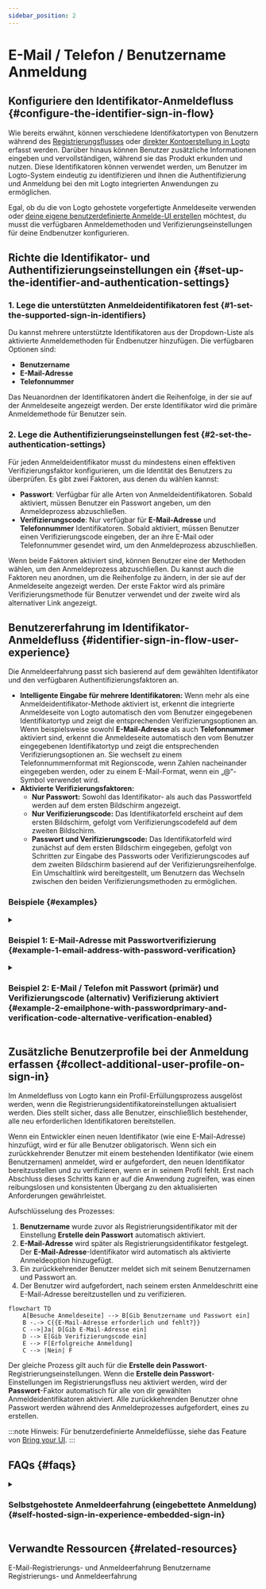 ```yaml
---
sidebar_position: 2
---
```



# E-Mail / Telefon / Benutzername Anmeldung

## Konfiguriere den Identifikator-Anmeldefluss \{#configure-the-identifier-sign-in-flow}

Wie bereits erwähnt, können verschiedene Identifikatortypen von Benutzern während des [Registrierungsflusses](/end-user-flows/sign-up-and-sign-in/sign-up) oder [direkter Kontoerstellung in Logto](/user-management/manage-users#add-users) erfasst werden. Darüber hinaus können Benutzer zusätzliche Informationen eingeben und vervollständigen, während sie das Produkt erkunden und nutzen. Diese Identifikatoren können verwendet werden, um Benutzer im Logto-System eindeutig zu identifizieren und ihnen die Authentifizierung und Anmeldung bei den mit Logto integrierten Anwendungen zu ermöglichen.

Egal, ob du die von Logto gehostete vorgefertigte Anmeldeseite verwenden oder [deine eigene benutzerdefinierte Anmelde-UI erstellen](/customization#custom-ui) möchtest, du musst die verfügbaren Anmeldemethoden und Verifizierungseinstellungen für deine Endbenutzer konfigurieren.

## Richte die Identifikator- und Authentifizierungseinstellungen ein \{#set-up-the-identifier-and-authentication-settings}

### 1. Lege die unterstützten Anmeldeidentifikatoren fest \{#1-set-the-supported-sign-in-identifiers}

Du kannst mehrere unterstützte Identifikatoren aus der Dropdown-Liste als aktivierte Anmeldemethoden für Endbenutzer hinzufügen. Die verfügbaren Optionen sind:

- **Benutzername**
- **E-Mail-Adresse**
- **Telefonnummer**

Das Neuanordnen der Identifikatoren ändert die Reihenfolge, in der sie auf der Anmeldeseite angezeigt werden. Der erste Identifikator wird die primäre Anmeldemethode für Benutzer sein.

### 2. Lege die Authentifizierungseinstellungen fest \{#2-set-the-authentication-settings}

Für jeden Anmeldeidentifikator musst du mindestens einen effektiven Verifizierungsfaktor konfigurieren, um die Identität des Benutzers zu überprüfen. Es gibt zwei Faktoren, aus denen du wählen kannst:

- **Passwort**: Verfügbar für alle Arten von Anmeldeidentifikatoren. Sobald aktiviert, müssen Benutzer ein Passwort angeben, um den Anmeldeprozess abzuschließen.
- **Verifizierungscode**: Nur verfügbar für **E-Mail-Adresse** und **Telefonnummer** Identifikatoren. Sobald aktiviert, müssen Benutzer einen Verifizierungscode eingeben, der an ihre E-Mail oder Telefonnummer gesendet wird, um den Anmeldeprozess abzuschließen.

Wenn beide Faktoren aktiviert sind, können Benutzer eine der Methoden wählen, um den Anmeldeprozess abzuschließen. Du kannst auch die Faktoren neu anordnen, um die Reihenfolge zu ändern, in der sie auf der Anmeldeseite angezeigt werden. Der erste Faktor wird als primäre Verifizierungsmethode für Benutzer verwendet und der zweite wird als alternativer Link angezeigt.

## Benutzererfahrung im Identifikator-Anmeldefluss \{#identifier-sign-in-flow-user-experience}

Die Anmeldeerfahrung passt sich basierend auf dem gewählten Identifikator und den verfügbaren Authentifizierungsfaktoren an.

- **Intelligente Eingabe für mehrere Identifikatoren:**
  Wenn mehr als eine Anmeldeidentifikator-Methode aktiviert ist, erkennt die integrierte Anmeldeseite von Logto automatisch den vom Benutzer eingegebenen Identifikatortyp und zeigt die entsprechenden Verifizierungsoptionen an. Wenn beispielsweise sowohl **E-Mail-Adresse** als auch **Telefonnummer** aktiviert sind, erkennt die Anmeldeseite automatisch den vom Benutzer eingegebenen Identifikatortyp und zeigt die entsprechenden Verifizierungsoptionen an. Sie wechselt zu einem Telefonnummernformat mit Regionscode, wenn Zahlen nacheinander eingegeben werden, oder zu einem E-Mail-Format, wenn ein „@“-Symbol verwendet wird.
- **Aktivierte Verifizierungsfaktoren:**
  - **Nur Passwort:** Sowohl das Identifikator- als auch das Passwortfeld werden auf dem ersten Bildschirm angezeigt.
  - **Nur Verifizierungscode:** Das Identifikatorfeld erscheint auf dem ersten Bildschirm, gefolgt vom Verifizierungscodefeld auf dem zweiten Bildschirm.
  - **Passwort und Verifizierungscode:** Das Identifikatorfeld wird zunächst auf dem ersten Bildschirm eingegeben, gefolgt von Schritten zur Eingabe des Passworts oder Verifizierungscodes auf dem zweiten Bildschirm basierend auf der Verifizierungsreihenfolge. Ein Umschaltlink wird bereitgestellt, um Benutzern das Wechseln zwischen den beiden Verifizierungsmethoden zu ermöglichen.

### Beispiele \{#examples}

<details>
  <summary>

### Beispiel 1: E-Mail-Adresse mit Passwortverifizierung \{#example-1-email-address-with-password-verification}

</summary>

Füge die **E-Mail-Adresse** als Anmeldeidentifikator hinzu und aktiviere den **Passwort**-Faktor zur Verifizierung.

<img src={signInEmailPasswordImage} alt="E-Mail-Adresse mit Passwortverifizierung" />

</details>

<details>
  <summary>

### Beispiel 2: E-Mail / Telefon mit Passwort (primär) und Verifizierungscode (alternativ) Verifizierung aktiviert \{#example-2-emailphone-with-passwordprimary-and-verification-code-alternative-verification-enabled}

</summary>

Füge sowohl **E-Mail-Adresse** als auch **Telefonnummer** als Anmeldeidentifikatoren hinzu.
Aktiviere die **Passwort**- und **Verifizierungscode**-Faktoren für beide Identifikatoren.

<img
  src={signInEmailPhonePasswordVerificationCodeImage}
  alt="E-Mail / Telefon mit Passwort und Verifizierungscode Verifizierung"
/>

</details>

## Zusätzliche Benutzerprofile bei der Anmeldung erfassen \{#collect-additional-user-profile-on-sign-in}

Im Anmeldefluss von Logto kann ein Profil-Erfüllungsprozess ausgelöst werden, wenn die Registrierungsidentifikatoreinstellungen aktualisiert werden. Dies stellt sicher, dass alle Benutzer, einschließlich bestehender, alle neu erforderlichen Identifikatoren bereitstellen.

Wenn ein Entwickler einen neuen Identifikator (wie eine E-Mail-Adresse) hinzufügt, wird er für alle Benutzer obligatorisch. Wenn sich ein zurückkehrender Benutzer mit einem bestehenden Identifikator (wie einem Benutzernamen) anmeldet, wird er aufgefordert, den neuen Identifikator bereitzustellen und zu verifizieren, wenn er in seinem Profil fehlt. Erst nach Abschluss dieses Schritts kann er auf die Anwendung zugreifen, was einen reibungslosen und konsistenten Übergang zu den aktualisierten Anforderungen gewährleistet.

Aufschlüsselung des Prozesses:

1. **Benutzername** wurde zuvor als Registrierungsidentifikator mit der Einstellung **Erstelle dein Passwort** automatisch aktiviert.
2. **E-Mail-Adresse** wird später als Registrierungsidentifikator festgelegt. Der **E-Mail-Adresse**-Identifikator wird automatisch als aktivierte Anmeldeoption hinzugefügt.
3. Ein zurückkehrender Benutzer meldet sich mit seinem Benutzernamen und Passwort an.
4. Der Benutzer wird aufgefordert, nach seinem ersten Anmeldeschritt eine E-Mail-Adresse bereitzustellen und zu verifizieren.

```mermaid
flowchart TD
    A[Besuche Anmeldeseite] --> B[Gib Benutzername und Passwort ein]
    B -.-> C{{E-Mail-Adresse erforderlich und fehlt?}}
    C -->|Ja| D[Gib E-Mail-Adresse ein]
    D --> E[Gib Verifizierungscode ein]
    E --> F[Erfolgreiche Anmeldung]
    C --> |Nein| F
```

Der gleiche Prozess gilt auch für die **Erstelle dein Passwort**-Registrierungseinstellungen. Wenn die **Erstelle dein Passwort**-Einstellungen im Registrierungsfluss neu aktiviert werden, wird der **Passwort**-Faktor automatisch für alle von dir gewählten Anmeldeidentifikatoren aktiviert. Alle zurückkehrenden Benutzer ohne Passwort werden während des Anmeldeprozesses aufgefordert, eines zu erstellen.

:::note
Hinweis: Für benutzerdefinierte Anmeldeflüsse, siehe das Feature von [Bring your UI](/customization/bring-your-ui/).
:::

## FAQs \{#faqs}

<details>
  <summary>

### Selbstgehostete Anmeldeerfahrung (eingebettete Anmeldung) \{#self-hosted-sign-in-experience-embedded-sign-in}

</summary>

Logto unterstützt derzeit keine Headless-API für Anmeldung und Registrierung. Du kannst jedoch unser [Bring your UI](/customization/bring-your-ui/) Feature verwenden, um dein benutzerdefiniertes Anmeldeformular bei Logto hochzuladen. Wir unterstützen auch mehrere Anmeldeparameter, die du verwenden kannst, um das Anmeldeformular mit Benutzeridentifikatoren aus deiner Anwendung vorab auszufüllen oder direkt mit einem Drittanbieter-SSO-Anbieter oder einem Unternehmens-SSO-Anbieter anzumelden. Erfahre mehr unter [Authentifizierungsparameter](/end-user-flows/authentication-parameters/).

</details>

## Verwandte Ressourcen \{#related-resources}

<Url href="https://www.youtube.com/watch?v=64rBXpWbScc">
  E-Mail-Registrierungs- und Anmeldeerfahrung
</Url>

<Url href="https://www.youtube.com/watch?v=chQxCJX6e6w">
  Benutzername Registrierungs- und Anmeldeerfahrung
</Url>
